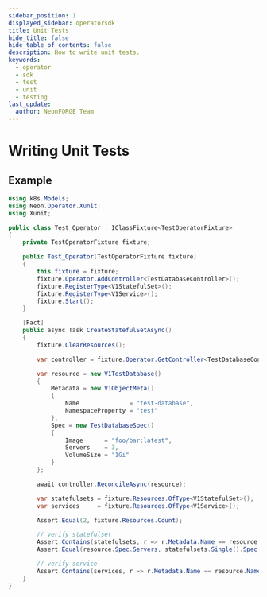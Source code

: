 ```yaml
---
sidebar_position: 1
displayed_sidebar: operatorsdk
title: Unit Tests
hide_title: false
hide_table_of_contents: false
description: How to write unit tests.
keywords:
  - operator
  - sdk
  - test
  - unit
  - testing
last_update:
  author: NeonFORGE Team
---
```



# Writing Unit Tests

## Example

```csharp
using k8s.Models;
using Neon.Operator.Xunit;
using Xunit;

public class Test_Operator : IClassFixture<TestOperatorFixture>
{
    private TestOperatorFixture fixture;

    public Test_Operator(TestOperatorFixture fixture)
    {
        this.fixture = fixture;
        fixture.Operator.AddController<TestDatabaseController>();
        fixture.RegisterType<V1StatefulSet>();
        fixture.RegisterType<V1Service>();
        fixture.Start();
    }

    [Fact]
    public async Task CreateStatefulSetAsync()
    {
        fixture.ClearResources();

        var controller = fixture.Operator.GetController<TestDatabaseController>();

        var resource = new V1TestDatabase()
        {
            Metadata = new V1ObjectMeta()
            {
                Name              = "test-database",
                NamespaceProperty = "test"
            },
            Spec = new TestDatabaseSpec()
            {
                Image      = "foo/bar:latest",
                Servers    = 3,
                VolumeSize = "1Gi"
            }
        };

        await controller.ReconcileAsync(resource);

        var statefulsets = fixture.Resources.OfType<V1StatefulSet>();
        var services     = fixture.Resources.OfType<V1Service>();

        Assert.Equal(2, fixture.Resources.Count);

        // verify statefulset
        Assert.Contains(statefulsets, r => r.Metadata.Name == resource.Name());
        Assert.Equal(resource.Spec.Servers, statefulsets.Single().Spec.Replicas);

        // verify service
        Assert.Contains(services, r => r.Metadata.Name == resource.Name());
    }
}
```
